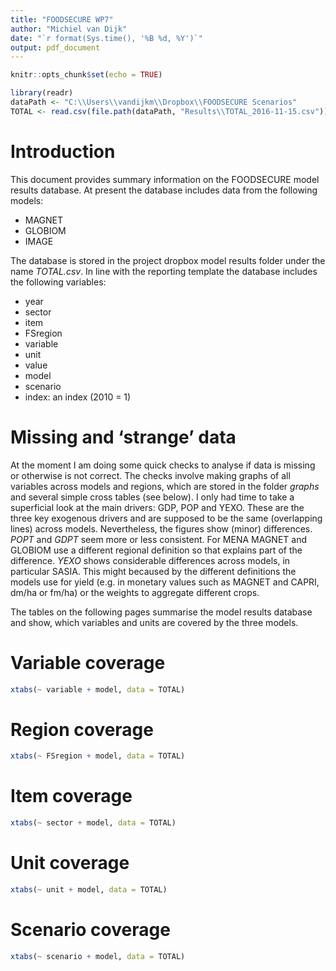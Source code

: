 ```yaml
---
title: "FOODSECURE WP7"
author: "Michiel van Dijk"
date: "`r format(Sys.time(), '%B %d, %Y')`"
output: pdf_document
---
```


```r
knitr::opts_chunk$set(echo = TRUE)
```

```r
library(readr)
dataPath <- "C:\\Users\\vandijkm\\Dropbox\\FOODSECURE Scenarios"
TOTAL <- read.csv(file.path(dataPath, "Results\\TOTAL_2016-11-15.csv"))
```

# Introduction
This document provides summary information on the FOODSECURE model results database. At present the database includes data from the following models:

* MAGNET
* GLOBIOM
* IMAGE

The database is stored in the project dropbox model results folder under the name _TOTAL.csv_. In line with the reporting template the database includes the following variables:

- year
- sector
- item
- FSregion
- variable
- unit
- value 
- model
- scenario
- index: an index (2010 = 1)

# Missing and 'strange' data
At the moment I am doing some quick checks to analyse if data is missing or otherwise is not correct. The checks involve making graphs of all variables across models and regions, which are stored in the folder _graphs_ and several simple cross tables (see below). I only had time to take a superficial look at the main drivers: GDP, POP and YEXO. These are the three key exogenous drivers and are supposed to be the same (overlapping lines) across models. Nevertheless, the figures show (minor) differences. *POPT* and *GDPT* seem more or less consistent. For MENA MAGNET and GLOBIOM use a different regional definition so that explains part of the difference. *YEXO* shows considerable differences across models, in particular SASIA. This might becaused by the different definitions the models use for yield (e.g. in monetary values such as MAGNET and CAPRI, dm/ha or fm/ha) or the weights to aggregate different crops.

The tables on the following pages summarise the model results database and show, which variables and units are covered by the three models.


\newpage
# Variable coverage
```r
xtabs(~ variable + model, data = TOTAL)
```

\newpage
# Region coverage
```r
xtabs(~ FSregion + model, data = TOTAL)
```

\newpage
# Item coverage
```r
xtabs(~ sector + model, data = TOTAL)
```

\newpage
# Unit coverage
```r
xtabs(~ unit + model, data = TOTAL)
```

\newpage
# Scenario coverage
```r
xtabs(~ scenario + model, data = TOTAL)
```
